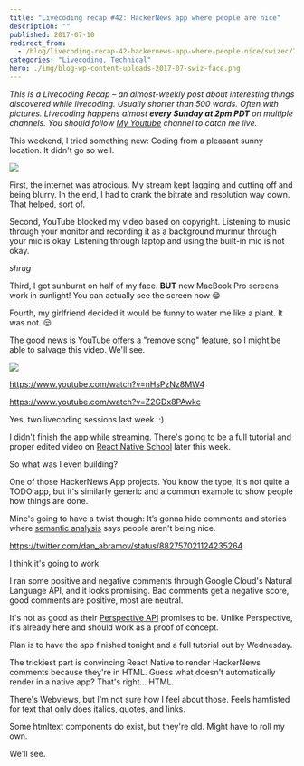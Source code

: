 ```yaml
---
title: "Livecoding recap #42: HackerNews app where people are nice"
description: ""
published: 2017-07-10
redirect_from:
  - /blog/livecoding-recap-42-hackernews-app-where-people-nice/swizec/7701
categories: "Livecoding, Technical"
hero: ./img/blog-wp-content-uploads-2017-07-swiz-face.png
---
```


_This is a Livecoding Recap – an almost-weekly post about interesting things discovered while livecoding. Usually shorter than 500 words. Often with pictures. Livecoding happens almost **every Sunday at 2pm PDT** on multiple channels. You should follow [My Youtube](https://www.youtube.com/TheSwizec) channel to catch me live._

This weekend, I tried something new: Coding from a pleasant sunny location. It didn't go so well.

![](./img/blog-wp-content-uploads-2017-07-swiz-face.png)

First, the internet was atrocious. My stream kept lagging and cutting off and being blurry. In the end, I had to crank the bitrate and resolution way down. That helped, sort of.

Second, YouTube blocked my video based on copyright. Listening to music through your monitor and recording it as a background murmur through your mic is okay. Listening through laptop and using the built-in mic is not okay.

_shrug_

Third, I got sunburnt on half of my face. **BUT** new MacBook Pro screens work in sunlight! You can actually see the screen now 😁

Fourth, my girlfriend decided it would be funny to water me like a plant. It was not. 😒

The good news is YouTube offers a "remove song" feature, so I might be able to salvage this video. We'll see.

![](./img/blog-wp-content-uploads-2017-07-YT-screenshot.png)

https://www.youtube.com/watch?v=nHsPzNz8MW4

https://www.youtube.com/watch?v=Z2GDx8PAwkc

Yes, two livecoding sessions last week. :)

I didn't finish the app while streaming. There's going to be a full tutorial and proper edited video on [React Native School](http://school.shoutem.com/) later this week.

So what was I even building?

One of those HackerNews App projects. You know the type; it's not quite a TODO app, but it's similarly generic and a common example to show people how things are done.

Mine's going to have a twist though: It’s gonna hide comments and stories where [semantic analysis](https://cloud.google.com/natural-language/) says people aren't being nice.

https://twitter.com/dan_abramov/status/882757021124235264

I think it's going to work.

I ran some positive and negative comments through Google Cloud's Natural Language API, and it looks promising. Bad comments get a negative score, good comments are positive, most are neutral.

It's not as good as their [Perspective API](https://www.perspectiveapi.com/#/) promises to be. Unlike Perspective, it's already here and should work as a proof of concept.

Plan is to have the app finished tonight and a full tutorial out by Wednesday.

The trickiest part is convincing React Native to render HackerNews comments because they're in HTML. Guess what doesn't automatically render in a native app? That's right… HTML.

There's Webviews, but I'm not sure how I feel about those. Feels hamfisted for text that only does italics, quotes, and links.

Some htmltext components do exist, but they're old. Might have to roll my own.

We'll see.
